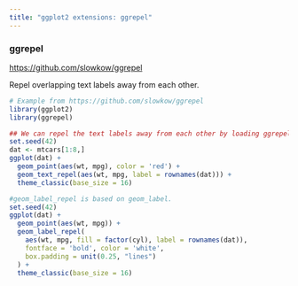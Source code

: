 ```yaml
---
title: "ggplot2 extensions: ggrepel"
---
```


### ggrepel
<https://github.com/slowkow/ggrepel>

Repel overlapping text labels away from each other.

```r
# Example from https://github.com/slowkow/ggrepel
library(ggplot2)
library(ggrepel)

## We can repel the text labels away from each other by loading ggrepel and using geom_text_repel instead:
set.seed(42)
dat <- mtcars[1:8,]
ggplot(dat) +
  geom_point(aes(wt, mpg), color = 'red') +
  geom_text_repel(aes(wt, mpg, label = rownames(dat))) +
  theme_classic(base_size = 16)

#geom_label_repel is based on geom_label.
set.seed(42)
ggplot(dat) +
  geom_point(aes(wt, mpg)) +
  geom_label_repel(
    aes(wt, mpg, fill = factor(cyl), label = rownames(dat)),
    fontface = 'bold', color = 'white',
    box.padding = unit(0.25, "lines")
  ) +
  theme_classic(base_size = 16)
```
